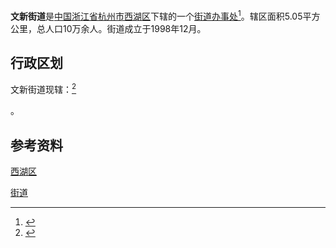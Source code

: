 {{unreferenced|time=2009-08-08T23:04:20+00:00}}
{{中国乡级行政区
|景观照片文件名 = 
|景观照片描述 = 
|汉语拼音 = 
|其他语言 = 
|其他语言名称 = 
|旧称 = 
|地名出处 = 
|位置图文件名 = 
|位置图描述 = 
|自定义图片 = 
|建置时间 = 
|政府驻地 = 
|毗邻 = 
|总面积 = 
|总人口 = 
|总人口年份 = 
|户籍人口 = 
|户籍人口年份 = 
|常住人口 = 
|常住人口年份 = 
|人口密度 = 
|GDP = 
|GDP年份 = 
|邮政编码 = 
|电话区号 = 571
|官方网站 = 
|网站名称 = 
|33/01/06/013/000}}
'''文新街道'''是[[中国|中国]][[浙江省|浙江省]][[杭州市|杭州市]][[西湖区_(杭州市)|西湖区]]下辖的一个[[街道办事处|街道办事处]]<ref>{{PRC admin/ref sgc|{{PRC admin/parent|33/01/06/013/000}}}}</ref>。辖区面积5.05平方公里，总人口10万余人。街道成立于1998年12月。

==行政区划==
文新街道现辖：<ref>{{PRC admin/ref sgc|33/01/06/013/000}}</ref>

{{PRC admin/children|33/01/06/013/000}}。

== 参考资料 ==
{{reflist}}

{{杭州市西湖区行政区划}}
[[Category:杭州市西湖区行政区划|街道]]
[[category:杭州市街道_(行政区划)|西湖区]]